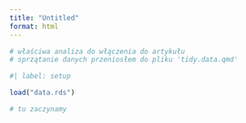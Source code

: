 ```yaml
---
title: "Untitled"
format: html
---
```


```r
# właściwa analiza do włączenia do artykułu
# sprzątanie danych przeniosłem do pliku 'tidy.data.qmd'
```

```r
#| label: setup

load("data.rds")
```


```r
# tu zaczynamy
```

